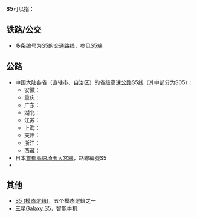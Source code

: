 {{DisambigNav|S|5}}
'''S5'''可以指：

== 铁路/公交 ==
* 多条编号为S5的交通路线，参见[[S5線|S5線]]

== 公路 ==
* 中国大陆各省（直辖市、自治区）的省级高速公路S5线（其中部分为S05）：
**安徽：{{China Expwy Name|S05|P=Anhui}}
**重庆：{{China Expwy Name|S5|P=Chongqing}}
**广东：{{China Expwy Name|S5|P=Guangdong}}
**湖北：{{China Expwy Name|S5|P=Hubei}}
**江苏：{{China Expwy Name|S5|P=Jiangsu}}
**上海：{{China Expwy Name|S5|P=Shanghai}}
**天津：{{China Expwy Name|S5|P=Tianjin}}
**浙江：{{China Expwy Name|S5|P=Zhejiang}}
**西藏：{{China Expwy Name|S5|P=Tibet}}
* 日本[[首都高速埼玉大宮線|首都高速埼玉大宮線]]，路線編號S5
* {{link-de|S5快速公路 (奥地利)|Stockerauer Schnellstraße}}

== 其他 ==
* [[S5_(模态逻辑)|S5 (模态逻辑)]]，五个模态逻辑之一
* [[三星Galaxy_S5|三星Galaxy S5]]，智能手机

{{Disambig}}